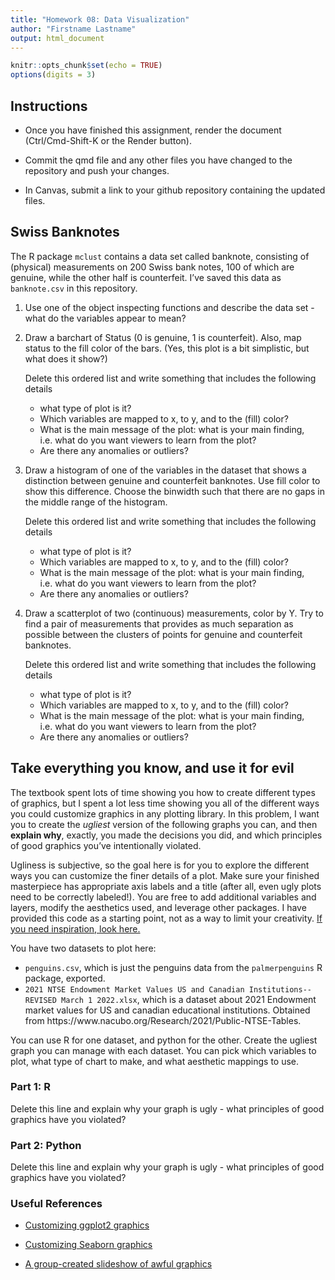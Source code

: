 ```yaml
---
title: "Homework 08: Data Visualization"
author: "Firstname Lastname"
output: html_document
---
```


```r
knitr::opts_chunk$set(echo = TRUE)
options(digits = 3)
```

## Instructions

- Once you have finished this assignment, render the document (Ctrl/Cmd-Shift-K or the Render button). 

- Commit the qmd file and any other files you have changed to the repository and push your changes.
- In Canvas, submit a link to your github repository containing the updated files.


## Swiss Banknotes

The R package `mclust` contains a data set called banknote, consisting of (physical) measurements on 200 Swiss bank notes, 100 of which are genuine, while the other half is counterfeit. I've saved this data as `banknote.csv` in this repository.


1. Use one of the object inspecting functions and describe the data set - what do the variables appear to mean?



2. Draw a barchart of Status (0 is genuine, 1 is counterfeit). Also, map status to the fill color of the bars. (Yes, this plot is a bit simplistic, but what does it show?)

    Delete this ordered list and write something that includes the following details
    - what type of plot is it? 
    - Which variables are mapped to x, to y, and to the (fill) color? 
    - What is the main message of the plot: what is your main finding, i.e. what do you want viewers to learn from the plot? 
    - Are there any anomalies or outliers?


3. Draw a histogram of one of the variables in the dataset that shows a distinction between genuine and counterfeit banknotes. Use fill color to show this difference. Choose the binwidth such that there are no gaps in the middle range of the histogram.

    Delete this ordered list and write something that includes the following details
    - what type of plot is it? 
    - Which variables are mapped to x, to y, and to the (fill) color? 
    - What is the main message of the plot: what is your main finding, i.e. what do you want viewers to learn from the plot? 
    - Are there any anomalies or outliers?

4. Draw a scatterplot of two (continuous) measurements, color by Y. Try to find a pair of measurements that provides as much separation as possible between the clusters of points for genuine and counterfeit banknotes.

    Delete this ordered list and write something that includes the following details
    - what type of plot is it? 
    - Which variables are mapped to x, to y, and to the (fill) color? 
    - What is the main message of the plot: what is your main finding, i.e. what do you want viewers to learn from the plot? 
    - Are there any anomalies or outliers?

## Take everything you know, and use it for evil

The textbook spent lots of time showing you how to create different types of graphics, but I spent a lot less time showing you all of the different ways you could customize graphics in any plotting library. In this problem, I want you to create the *ugliest* version of the following graphs you can, and then **explain why**, exactly, you made the decisions you did, and which principles of good graphics you've intentionally violated. 

Ugliness is subjective, so the goal here is for you to explore the different ways you can customize the finer details of a plot. Make sure your finished masterpiece has appropriate axis labels and a title (after all, even ugly plots need to be correctly labeled!). You are free to add additional variables and layers, modify the aesthetics used, and leverage other packages. I have provided this code as a starting point, not as a way to limit your creativity. [If you need inspiration, look here.](https://www.allisonhorst.com/post/do-your-worst/)

You have two datasets to plot here:

- `penguins.csv`, which is just the penguins data from the `palmerpenguins` R package, exported.
- `2021 NTSE Endowment Market Values US and Canadian Institutions--REVISED March 1 2022.xlsx`, which is a dataset about 2021 Endowment market values for US and canadian educational institutions. Obtained from https://www.nacubo.org/Research/2021/Public-NTSE-Tables.

You can use R for one dataset, and python for the other. Create the ugliest graph you can manage with each dataset. You can pick which variables to plot, what type of chart to make, and what aesthetic mappings to use.

### Part 1: R


Delete this line and explain why your graph is ugly - what principles of good graphics have you violated?


### Part 2: Python




Delete this line and explain why your graph is ugly - what principles of good graphics have you violated?



### Useful References

- [Customizing ggplot2 graphics](http://r-statistics.co/Complete-Ggplot2-Tutorial-Part2-Customizing-Theme-With-R-Code.html)

- [Customizing Seaborn graphics](https://towardsdatascience.com/all-the-ways-you-can-customize-your-charts-and-graphs-in-seaborn-9be90fa6f5b5)

- [A group-created slideshow of awful graphics](https://docs.google.com/presentation/d/1ixRsGI8BWgT2zA5AbB61eMLUbJgObvBCZt-OnZDzvX4/edit?usp=sharing)



